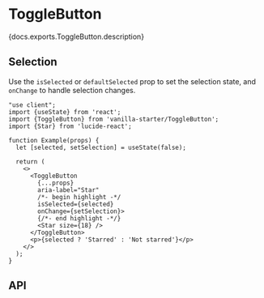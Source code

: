 

# ToggleButton

<PageDescription>{docs.exports.ToggleButton.description}</PageDescription>

<ExampleSwitcher>
  <VisualExample
    component={VanillaToggleButton}
    docs={docs.exports.ToggleButton}
    links={docs.links}
    props={['isDisabled']}
    initialProps={{children: 'Pin'}}
    type="vanilla"
    files={["starters/docs/src/ToggleButton.tsx", "starters/docs/src/ToggleButton.css"]} />
  <VisualExample
    component={TailwindToggleButton}
    docs={tailwindDocs.exports.ToggleButton}
    links={tailwindDocs.links}
    props={['isDisabled']}
    initialProps={{children: 'Pin'}}
    type="tailwind"
    files={["starters/tailwind/src/ToggleButton.tsx", "starters/tailwind/src/index.css"]} />
</ExampleSwitcher>

## Selection

Use the `isSelected` or `defaultSelected` prop to set the selection state, and `onChange` to handle selection changes.

```tsx render
"use client";
import {useState} from 'react';
import {ToggleButton} from 'vanilla-starter/ToggleButton';
import {Star} from 'lucide-react';

function Example(props) {
  let [selected, setSelection] = useState(false);

  return (
    <>
      <ToggleButton
        {...props}
        aria-label="Star"
        /*- begin highlight -*/
        isSelected={selected}
        onChange={setSelection}>
        {/*- end highlight -*/}
        <Star size={18} />
      </ToggleButton>
      <p>{selected ? 'Starred' : 'Not starred'}</p>
    </>
  );
}
```

## API

<PropTable component={docs.exports.ToggleButton} links={docs.links} />

<StateTable defaultClassName="react-aria-ToggleButton" properties={docs.exports.ToggleButtonRenderProps.properties} />

